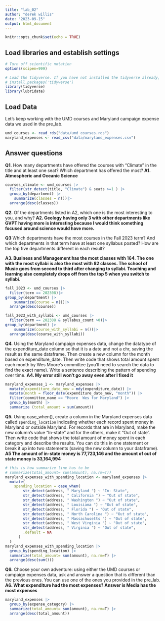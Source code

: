 ```yaml
---
title: "lab_02"
author: "derek willis"
date: "2023-09-15"
output: html_document
---
```


```r
knitr::opts_chunk$set(echo = TRUE)
```

## Load libraries and establish settings

```r
# Turn off scientific notation
options(scipen=999)

# Load the tidyverse. If you have not installed the tidyverse already, remove the # from the next line and run it first.  
# install.packages('tidyverse')
library(tidyverse)
library(lubridate)
```

## Load Data

Let's keep working with the UMD courses and Maryland campaign expense data we used in the pre_lab.

```r
umd_courses <- read_rds("data/umd_courses.rds")
maryland_expenses <- read_csv("data/maryland_expenses.csv")
```

## Answer questions

**Q1.** How many departments have offered the courses with "Climate" in the title and at least one seat? Which department has offered the most? **A1. Atmospheric and Oceanic Science**

```r
courses_climate <- umd_courses |> 
  filter(str_detect(title, "Climate") & seats >=1 ) |>
  group_by(department) |>
    summarize(classes = n())|>
  arrange(desc(classes))

```

**Q2.** Of the departments listed in A2, which one is the most interesting to you, and why? **A2. Geology having only 3 with other departments like GVPT having more is interesting because I would think something focused around science would have more.**

**Q3** Which departments have the most courses in the Fall 2023 term? And which departments in that term have at least one syllabus posted? How are the top five departments different in each result?

**A3. Business and Management has the most classes with 164. The one with the most syllabi is also the most with 82 classes. The school of Music goes from second to third after changing to syllabi. Teaching and learning also completely drops off from the top 5 when you switch to syllabi.**

```r
fall_2023 <- umd_courses |>
  filter(term == 202308)|>
group_by(department) |>
    summarize(course = n())|>
  arrange(desc(course))

fall_2023_with_syllabi <- umd_courses |>
  filter(term == 202308 & syllabus_count >0)|>
group_by(department) |>
    summarize(course_with_syllabi = n())|>
  arrange(desc(course_with_syllabi))

```

**Q4.** Using the Maryland campaign expenses data, change the datatype of the expenditure_date column so that it is a date and not a chr, saving the result as the same dataframe. Then create a new column for the month based on expenditure_date. Then write code that shows total amount spent each month by Wes Moore's committee (you'll need to search the data to find the exact name). Write a sentence describing the pattern of spending over time. **A4. My error still won't go away even after I fixed it**

```r
maryland_expenses_1 <- maryland_expenses |>
  mutate(expenditure_date_new = mdy(expenditure_date)) |>
  mutate(month = floor_date(expenditure_date_new, "month")) |>
  filter(committee_name == "Moore  Wes for Maryland") |>
  group_by(month) |> 
  summarize (total_amount = sum(amount))
```

**Q5.** Using case_when(), create a column in the Maryland expenses data called `spending_location` indicating whether each record spent money in Maryland or outside Maryland. For records that are in Maryland, make the new column's value "In-state" and for the others, make it "Out of state". Then write code that shows the total amount of money spent in each category and describe the results. You can do this in one statement or break it up into two statements (saving the new column to your dataframe). **A5 The amount of in-state money is 77,723,146 and the amount of out of state money is 33,164,994**

```r
# this is how summarize line has to be 
# summarize(total_amount= sum(amount), na.rm=T))
maryland_expenses_with_spending_location <- maryland_expenses |>
  mutate(
    spending_location = case_when(
        str_detect(address, " Maryland ") ~ "In- State",
        str_detect(address, " California ") ~ "Out of state",
        str_detect(address, " Washington ") ~ "Out of state",
        str_detect(address, " Louisiana ") ~ "Out of state",
        str_detect(address, " Florida ") ~ "Out of state",
        str_detect(address, " North Carolina ") ~ "Out of state",
        str_detect(address, " Massachusetts ") ~ "Out of state",
        str_detect(address, " West Virginia ") ~ "Out of state",
        str_detect(address, " Virginia ") ~ "Out of state",
        .default = NA
      )
  )
maryland_expenses_with_spending_location |>
  group_by(spending_location) |>
  summarize(total_amount= sum(amount), na.rm=T) |>
  arrange(desc(sum()))
```

**Q6.** Choose your own adventure: using either the UMD courses or campaign expenses data, ask and answer a question that is different than the previous ones. You can use one of the ones you provided in the pre_lab. **A6. What expenditure had the most expenses? Answer is Media has the most expenses**

```r
maryland_expenses |>
  group_by(expense_category) |>
  summarize(total_amount= sum(amount), na.rm=T) |>
  arrange(desc(total_amount))
```
